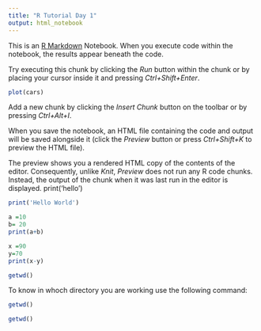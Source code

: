 ---
title: "R Tutorial Day 1"
output: html_notebook
---

This is an [R Markdown](http://rmarkdown.rstudio.com) Notebook. When you execute code within the notebook, the results appear beneath the code.

Try executing this chunk by clicking the *Run* button within the chunk or by placing your cursor inside it and pressing *Ctrl+Shift+Enter*.

```{r}
plot(cars)
```

Add a new chunk by clicking the *Insert Chunk* button on the toolbar or by pressing *Ctrl+Alt+I*.

When you save the notebook, an HTML file containing the code and output will be saved alongside it (click the *Preview* button or press *Ctrl+Shift+K* to preview the HTML file).

The preview shows you a rendered HTML copy of the contents of the editor. Consequently, unlike *Knit*, *Preview* does not run any R code chunks. Instead, the output of the chunk when it was last run in the editor is displayed.
print('hello')

```{r}
print('Hello World')
```
```{r}
a =10 
b= 20
print(a+b)
```

```{r}
x =90
y=70
print(x-y)
```
```{r}
getwd()
```

To know in whoch directory you are working use the following command:

```{r}
getwd()
```


```{r}
getwd()
```



















